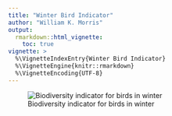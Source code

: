 ```yaml
---
title: "Winter Bird Indicator"
author: "William K. Morris"
output: 
  rmarkdown::html_vignette:
    toc: true
vignette: >
  %\VignetteIndexEntry{Winter Bird Indicator}
  %\VignetteEngine{knitr::rmarkdown}
  %\VignetteEncoding{UTF-8}
---
```


![Biodiversity indicator for birds in winter](https://indicators.laji.fi/svg/wb "Winter Birds")